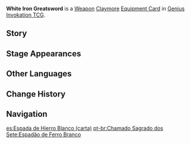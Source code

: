{{About|the [[Genius Invokation TCG]] Equipment Card|the [[Claymore]]|White Iron Greatsword}}
{{Genius Invokation TCG Infobox
|title     = White Iron Greatsword
|id        = 311301
|image     = White Iron Greatsword Equipment Card.png
|type      = Equipment Card
|group     = Weapon;Claymore
|effect    = '''The character deals +1 DMG.'''
|matching  = 2
|source1   = [[Genius Invokation TCG Starter Deck]]
|source2   = {{Sold By}}
}}
'''White Iron Greatsword''' is a [[Weapon Card|Weapon]] [[Claymore Card|Claymore]] [[Equipment Card]] in [[Genius Invokation TCG]].

==Story==
{{Description|A lightweight greatsword made of white iron with a silver sheen.|title=Mourning Silver Snow: White Iron Greatsword}}

==Stage Appearances==
{{Genius Invokation TCG Stage Appearances}}

==Other Languages==
{{Transclude|White Iron Greatsword|Other Languages}}

==Change History==
{{Change History|3.3}}

==Navigation==
{{Genius Invokation TCG Navbox|Equipment Card}}

[[es:Espada de Hierro Blanco (carta)]]
[[pt-br:Chamado Sagrado dos Sete:Espadão de Ferro Branco]]